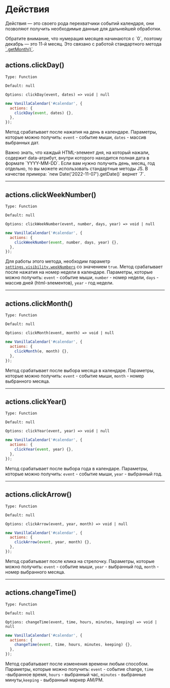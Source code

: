 

# Действия

Действия — это своего рода перехватчики событий календаря, они позволяют получить необходимые данные для дальнейшей обработки.

<Info>
  Обратите внимание, что нумерация месяцев начинаются с `0`, поэтому декабрь — это 11-й месяц. Это связано с работой стандартного метода <a href="https://developer.mozilla.org/en-US/docs/Web/JavaScript/Reference/Global_Objects/Date/getMonth" target="_blank" rel="nofollow noreferrer">`.getMonth()`</a>.
</Info>

## actions.clickDay()

`Type: Function`

`Default: null`

`Options: clickDay(event, dates) => void | null`

```js
new VanillaCalendar('#calendar', {
  actions: {
    clickDay(event, dates) {},
  },
});
```

Метод срабатывает после нажатия на день в календаре. Параметры, которые можно получить: `event` - событие мыши, `dates` - массив выбранных дат.

<Info>
  Важно знать, что каждый HTML-элемент дня, на который нажали, содержит data-атрибут, внутри которого находится полная дата в формате `YYYY-MM-DD`.
  Если вам нужно получить день, месяц, год отдельно, то вы можете использовать стандартные методы JS.
  В качестве примера: `new Date('2022-11-07').getDate()` вернет `7`.
</Info>

---

## actions.clickWeekNumber()

`Type: Function`

`Default: null`

`Options: clickWeekNumber(event, number, days, year) => void | null`

```js
new VanillaCalendar('#calendar', {
  actions: {
    clickWeekNumber(event, number, days, year) {},
  },
});
```

Для работы этого метода, необходим параметр <a href="/docs/reference/additionally/settings#visibility-weeknumbers">`settings.visibility.weekNumbers`</a> со значением `true`.
Метод срабатывает после нажатия на номер недели в календаре. Параметры, которые можно получить: `event` - событие мыши, `number` - номер недели, `days` - массив дней (html-элементов), `year` - год недели.

---

## actions.clickMonth()

`Type: Function`

`Default: null`

`Options: clickMonth(event, month) => void | null`

```js
new VanillaCalendar('#calendar', {
  actions: {
    clickMonth(e, month) {},
  },
});
```

Метод срабатывает после выбора месяца в календаре. Параметры, которые можно получить: `event` - событие мыши, `month` - номер выбранного месяца.

---

## actions.clickYear()

`Type: Function`

`Default: null`

`Options: clickYear(event, year) => void | null`

```js
new VanillaCalendar('#calendar', {
  actions: {
    clickYear(event, year) {},
  },
});
```

Метод срабатывает после выбора года в календаре. Параметры, которые можно получить: `event` - событие мыши, `year` - выбранный год.

---

## actions.clickArrow()

`Type: Function`

`Default: null`

`Options: clickArrow(event, year, month) => void | null`

```js
new VanillaCalendar('#calendar', {
  actions: {
    clickArrow(event, year, month) {},
  },
});
```

Метод срабатывает после клика на стрелочку. Параметры, которые можно получить: `event` - событие мыши, `year` - выбранный год, `month` - номер выбранного месяца.

---

## actions.changeTime()

`Type: Function`

`Default: null`

`Options: changeTime(event, time, hours, minutes, keeping) => void | null`

```js
new VanillaCalendar('#calendar', {
  actions: {
    changeTime(event, time, hours, minutes, keeping) {},
  },
});
```

Метод срабатывает после изменения времени любым способом. Параметры, которые можно получить: `event` - событие change, `time` -выбранное время, `hours` - выбранный час, `minutes` - выбранные минуты,`keeping` - выбранный маркер AM/PM.
